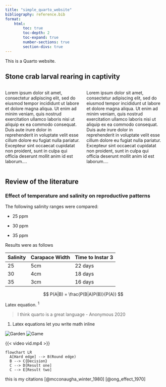 ```yaml
---
title: "simple_quarto_website"
bibliography: reference.bib
format:
    html:
        toc: true
        toc-depth: 2
        toc-expand: true
        number-sections: true
        section-divs: true 
---
```


This is a Quarto website.




<section>
<h1> Stone crab larval rearing in captivity </h1>
</section>

:::: {.columns}

::: {.column width="50%"}
Lorem ipsum dolor sit amet, consectetur adipiscing elit, sed do eiusmod tempor incididunt ut labore et dolore magna aliqua. Ut enim ad minim veniam, quis nostrud exercitation ullamco laboris nisi ut aliquip ex ea commodo consequat. Duis aute irure dolor in reprehenderit in voluptate velit esse cillum dolore eu fugiat nulla pariatur. Excepteur sint occaecat cupidatat non proident, sunt in culpa qui officia deserunt mollit anim id est laborum....
:::

::: {.column width="50%"}
Lorem ipsum dolor sit amet, consectetur adipiscing elit, sed do eiusmod tempor incididunt ut labore et dolore magna aliqua. Ut enim ad minim veniam, quis nostrud exercitation ullamco laboris nisi ut aliquip ex ea commodo consequat. Duis aute irure dolor in reprehenderit in voluptate velit esse cillum dolore eu fugiat nulla pariatur. Excepteur sint occaecat cupidatat non proident, sunt in culpa qui officia deserunt mollit anim id est laborum....
:::

::::

<h2> Review of the literature  </h2>

<h3> Effect of temperature and salinity on reproductive patterns  </h3>

The following salinity ranges were compared:

- 25 ppm 

- 30 ppm

- 35 ppm


Results were as follows

| Salinity | Carapace Width | Time to Instar 3 | 
|---------|-----|------|
| 25      | 5cm  |    22 days |
| 30       | 4cm  |   18 days |
| 35      | 3cm    |  16 days |


$$
 P(A|B) = \frac{P(B|A)P(B)}{P(A)}  
$$

Latex equation. ^1^


> I think quarto is a great language - Anonymous 2020


1. Latex equations let you write math inline


![Garden](ParsonsGardens4.jpg)
![Game](rushLayout.png)

{{< video vid.mp4 >}}

```mermaid
flowchart LR
  A[Hard edge] --> B(Round edge)
  B --> C{Decision}
  C --> D[Result one]
  C --> E[Result two]
```


this is my citations [@mcconaugha_winter_1980] [@ong_effect_1970]

